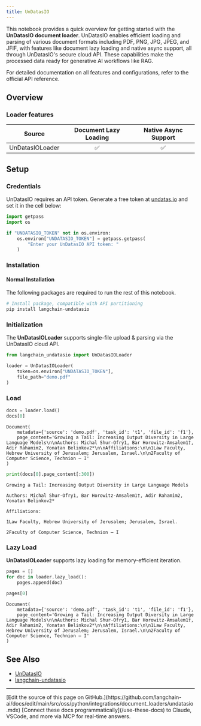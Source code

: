 ```yaml
---
title: UnDatasIO
---
```


This notebook provides a quick overview for getting started with the __UnDatasIO document loader__. UnDatasIO enables efficient loading and parsing of various document formats including PDF, PNG, JPG, JPEG, and JFIF, with features like document lazy loading and native async support, all through UnDatasIO's secure cloud API. These capabilities make the processed data ready for generative AI workflows like RAG.

For detailed documentation on all features and configurations, refer to the official API reference.

## Overview

### Loader features

| Source | Document Lazy Loading | Native Async Support |
| :---: | :---: | :---: |
| UnDatasIOLoader | ✅ | ✅ |

## Setup

### Credentials

UnDatasIO requires an API token.
Generate a free token at [undatas.io](https://undatas.io) and set it in the cell below:

```python
import getpass
import os

if "UNDATASIO_TOKEN" not in os.environ:
    os.environ["UNDATASIO_TOKEN"] = getpass.getpass(
        "Enter your UnDatasIO API token: "
    )
```

### Installation

#### Normal Installation

The following packages are required to run the rest of this notebook.

```python
# Install package, compatible with API partitioning
pip install langchain-undatasio
```

### Initialization

The __UnDatasIOLoader__ supports single-file upload & parsing via the UnDatasIO cloud API.

```python
from langchain_undatasio import UnDatasIOLoader

loader = UnDatasIOLoader(
    token=os.environ["UNDATASIO_TOKEN"],
    file_path="demo.pdf"
)
```

### Load

```python
docs = loader.load()
docs[0]
```

```output
Document(
    metadata={'source': 'demo.pdf', 'task_id': 't1', 'file_id': 'f1'},
    page_content='Growing a Tail: Increasing Output Diversity in Large Language Models\n\nAuthors: Michal Shur-Ofry1, Bar Horowitz-Amsalem1†, Adir Rahamim2, Yonatan Belinkov2*\n\nAffiliations:\n\n1Law Faculty, Hebrew University of Jerusalem; Jerusalem, Israel.\n\n2Faculty of Computer Science, Technion – I'
)
```

```python
print(docs[0].page_content[:300])
```

```output
Growing a Tail: Increasing Output Diversity in Large Language Models

Authors: Michal Shur-Ofry1, Bar Horowitz-Amsalem1†, Adir Rahamim2, Yonatan Belinkov2*

Affiliations:

1Law Faculty, Hebrew University of Jerusalem; Jerusalem, Israel.

2Faculty of Computer Science, Technion – I
```

### Lazy Load

__UnDatasIOLoader__ supports lazy loading for memory-efficient iteration.

```python
pages = []
for doc in loader.lazy_load():
    pages.append(doc)

pages[0]
```

```output
Document(
    metadata={'source': 'demo.pdf', 'task_id': 't1', 'file_id': 'f1'},
    page_content='Growing a Tail: Increasing Output Diversity in Large Language Models\n\nAuthors: Michal Shur-Ofry1, Bar Horowitz-Amsalem1†, Adir Rahamim2, Yonatan Belinkov2*\n\nAffiliations:\n\n1Law Faculty, Hebrew University of Jerusalem; Jerusalem, Israel.\n\n2Faculty of Computer Science, Technion – I'
)
```

## See Also

- [UnDatasIO](https://undatas.io)
- [langchain-undatasio](https://pypi.org/project/langchain-undatasio/)

---

<Callout icon="pen-to-square" iconType="regular">
    [Edit the source of this page on GitHub.](https://github.com/langchain-ai/docs/edit/main/src/oss/python/integrations/document_loaders/undatasio.mdx)
</Callout>
<Tip icon="terminal" iconType="regular">
    [Connect these docs programmatically](/use-these-docs) to Claude, VSCode, and more via MCP for    real-time answers.
</Tip>
